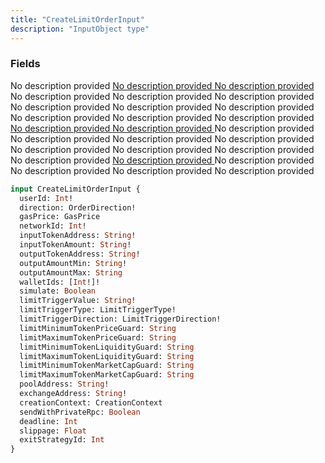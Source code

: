 ```yaml
---
title: "CreateLimitOrderInput"
description: "InputObject type"
---
```


### Fields

<ResponseField name="userId" type="Int!" required>
  No description provided
</ResponseField>

<a href="/api-reference/types/orderdirection">
  <ResponseField name="direction" type="OrderDirection!" required>
    No description provided
  </ResponseField>
</a>

<a href="/api-reference/types/gasprice">
  <ResponseField name="gasPrice" type="GasPrice">
    No description provided
  </ResponseField>
</a>

<ResponseField name="networkId" type="Int!" required>
  No description provided
</ResponseField>

<ResponseField name="inputTokenAddress" type="String!" required>
  No description provided
</ResponseField>

<ResponseField name="inputTokenAmount" type="String!" required>
  No description provided
</ResponseField>

<ResponseField name="outputTokenAddress" type="String!" required>
  No description provided
</ResponseField>

<ResponseField name="outputAmountMin" type="String!" required>
  No description provided
</ResponseField>

<ResponseField name="outputAmountMax" type="String">
  No description provided
</ResponseField>

<ResponseField name="walletIds" type="[Int!]!" required>
  No description provided
</ResponseField>

<ResponseField name="simulate" type="Boolean">
  No description provided
</ResponseField>

<ResponseField name="limitTriggerValue" type="String!" required>
  No description provided
</ResponseField>

<a href="/api-reference/types/limittriggertype">
  <ResponseField name="limitTriggerType" type="LimitTriggerType!" required>
    No description provided
  </ResponseField>
</a>

<a href="/api-reference/types/limittriggerdirection">
  <ResponseField name="limitTriggerDirection" type="LimitTriggerDirection!" required>
    No description provided
  </ResponseField>
</a>

<ResponseField name="limitMinimumTokenPriceGuard" type="String">
  No description provided
</ResponseField>

<ResponseField name="limitMaximumTokenPriceGuard" type="String">
  No description provided
</ResponseField>

<ResponseField name="limitMinimumTokenLiquidityGuard" type="String">
  No description provided
</ResponseField>

<ResponseField name="limitMaximumTokenLiquidityGuard" type="String">
  No description provided
</ResponseField>

<ResponseField name="limitMinimumTokenMarketCapGuard" type="String">
  No description provided
</ResponseField>

<ResponseField name="limitMaximumTokenMarketCapGuard" type="String">
  No description provided
</ResponseField>

<ResponseField name="poolAddress" type="String!" required>
  No description provided
</ResponseField>

<ResponseField name="exchangeAddress" type="String!" required>
  No description provided
</ResponseField>

<a href="/api-reference/types/creationcontext">
  <ResponseField name="creationContext" type="CreationContext">
    No description provided
  </ResponseField>
</a>

<ResponseField name="sendWithPrivateRpc" type="Boolean">
  No description provided
</ResponseField>

<ResponseField name="deadline" type="Int">
  No description provided
</ResponseField>

<ResponseField name="slippage" type="Float">
  No description provided
</ResponseField>

<ResponseField name="exitStrategyId" type="Int">
  No description provided
</ResponseField>


```graphql CreateLimitOrderInput
input CreateLimitOrderInput {
  userId: Int!
  direction: OrderDirection!
  gasPrice: GasPrice
  networkId: Int!
  inputTokenAddress: String!
  inputTokenAmount: String!
  outputTokenAddress: String!
  outputAmountMin: String!
  outputAmountMax: String
  walletIds: [Int!]!
  simulate: Boolean
  limitTriggerValue: String!
  limitTriggerType: LimitTriggerType!
  limitTriggerDirection: LimitTriggerDirection!
  limitMinimumTokenPriceGuard: String
  limitMaximumTokenPriceGuard: String
  limitMinimumTokenLiquidityGuard: String
  limitMaximumTokenLiquidityGuard: String
  limitMinimumTokenMarketCapGuard: String
  limitMaximumTokenMarketCapGuard: String
  poolAddress: String!
  exchangeAddress: String!
  creationContext: CreationContext
  sendWithPrivateRpc: Boolean
  deadline: Int
  slippage: Float
  exitStrategyId: Int
}
```

